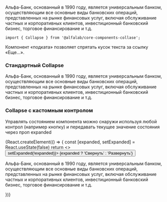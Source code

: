 

<Meta
    title='Компоненты/Collapse'
    component={Collapse}
/>

<!-- Canvas -->

<Story name='Collapse'>
    <Collapse
        collapsedLabel='Подробнее'
        expandedLabel='Скрыть'
        isExpanded={ true }
    >
        <p style={{ margin: '0 0 16px 0' }}>
            Альфа-Банк, основанный в 1990 году, является универсальным банком,
            осуществляющим все основные виды банковских операций, представленных
            на рынке финансовых услуг, включая обслуживание частных и корпоративных
            клиентов, инвестиционный банковский бизнес, торговое финансирование и т.д.
        </p>
    </Collapse>
</Story>

<!-- Docs -->

<ComponentHeader
    name='Collapse'
    version={version}
    package='@alfalab/core-components-collapse'
    stage={1}
/>

```tsx
import { Collapse } from '@alfalab/core-components-collase';
```

Компонент «подката» позволяет спрятать кусок текста за ссылку «Еще...».

<Props of={Collapse} />

### Стандартный Collapse

<Preview name='Collapse'>
    <Collapse
        collapsedLabel='Подробнее'
        expandedLabel='Скрыть'
    >
        <p style={{ margin: '0 0 16px 0' }}>
            Альфа-Банк, основанный в 1990 году, является универсальным банком,
            осуществляющим все основные виды банковских операций, представленных
            на рынке финансовых услуг, включая обслуживание частных и корпоративных
            клиентов, инвестиционный банковский бизнес, торговое финансирование и т.д.
        </p>
    </Collapse>
</Preview>

### Collapse с кастомным контролом

Управлять состоянием компонента можно снаружи используя любой контрол (например кнопку) и передавать
текущее значение состояния через проп expanded

<Preview name='Collapse with custom control'>
    {React.createElement(() => {
        const [expanded, setExpanded] = React.useState(false)
        return <>
            <Button onClick={() => setExpanded(!expanded)}>
                 {expanded ? 'Свернуть' : 'Развернуть'}
            </Button>
            <Collapse
                expanded={ expanded }
            >
                <p style={{ margin: '0 0 16px 0' }}>
                    Альфа-Банк, основанный в 1990 году, является универсальным банком,
                    осуществляющим все основные виды банковских операций, представленных
                    на рынке финансовых услуг, включая обслуживание частных и корпоративных
                    клиентов, инвестиционный банковский бизнес, торговое финансирование и т.д.
                </p>
            </Collapse>
        </>
    })}
</Preview>

